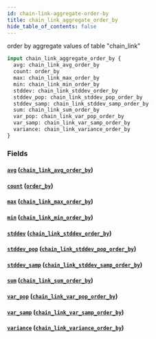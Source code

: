 ```yaml
---
id: chain-link-aggregate-order-by
title: chain_link_aggregate_order_by
hide_table_of_contents: false
---
```



order by aggregate values of table "chain_link"

```graphql
input chain_link_aggregate_order_by {
  avg: chain_link_avg_order_by
  count: order_by
  max: chain_link_max_order_by
  min: chain_link_min_order_by
  stddev: chain_link_stddev_order_by
  stddev_pop: chain_link_stddev_pop_order_by
  stddev_samp: chain_link_stddev_samp_order_by
  sum: chain_link_sum_order_by
  var_pop: chain_link_var_pop_order_by
  var_samp: chain_link_var_samp_order_by
  variance: chain_link_variance_order_by
}
```


### Fields

#### [`avg`](#) ([`chain_link_avg_order_by`](../inputs/chain-link-avg-order-by))




#### [`count`](#) ([`order_by`](../enums/order-by))




#### [`max`](#) ([`chain_link_max_order_by`](../inputs/chain-link-max-order-by))




#### [`min`](#) ([`chain_link_min_order_by`](../inputs/chain-link-min-order-by))




#### [`stddev`](#) ([`chain_link_stddev_order_by`](../inputs/chain-link-stddev-order-by))




#### [`stddev_pop`](#) ([`chain_link_stddev_pop_order_by`](../inputs/chain-link-stddev-pop-order-by))




#### [`stddev_samp`](#) ([`chain_link_stddev_samp_order_by`](../inputs/chain-link-stddev-samp-order-by))




#### [`sum`](#) ([`chain_link_sum_order_by`](../inputs/chain-link-sum-order-by))




#### [`var_pop`](#) ([`chain_link_var_pop_order_by`](../inputs/chain-link-var-pop-order-by))




#### [`var_samp`](#) ([`chain_link_var_samp_order_by`](../inputs/chain-link-var-samp-order-by))




#### [`variance`](#) ([`chain_link_variance_order_by`](../inputs/chain-link-variance-order-by))






